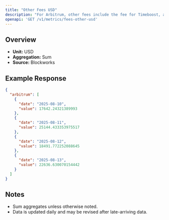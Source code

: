 ```yaml
---
title: "Other Fees USD"
description: "For Arbitrum, other fees include the fee for Timeboost, an priroty auction for access to transactions with no delay compared to 200ms delay for the chain's sequencer"
openapi: 'GET /v1/metrics/fees-other-usd'
---
```


## Overview

- **Unit:** USD
- **Aggregation:** Sum
- **Source:** Blockworks



## Example Response

```json
{
  "arbitrum": [
    {
      "date": "2025-08-10",
      "value": 17642.24321389993
    },
    {
      "date": "2025-08-11",
      "value": 25144.433353975517
    },
    {
      "date": "2025-08-12",
      "value": 18491.772252088645
    },
    {
      "date": "2025-08-13",
      "value": 22636.630070154442
    }
  ]
}
```

## Notes
- Sum aggregates unless otherwise noted.
- Data is updated daily and may be revised after late-arriving data.
